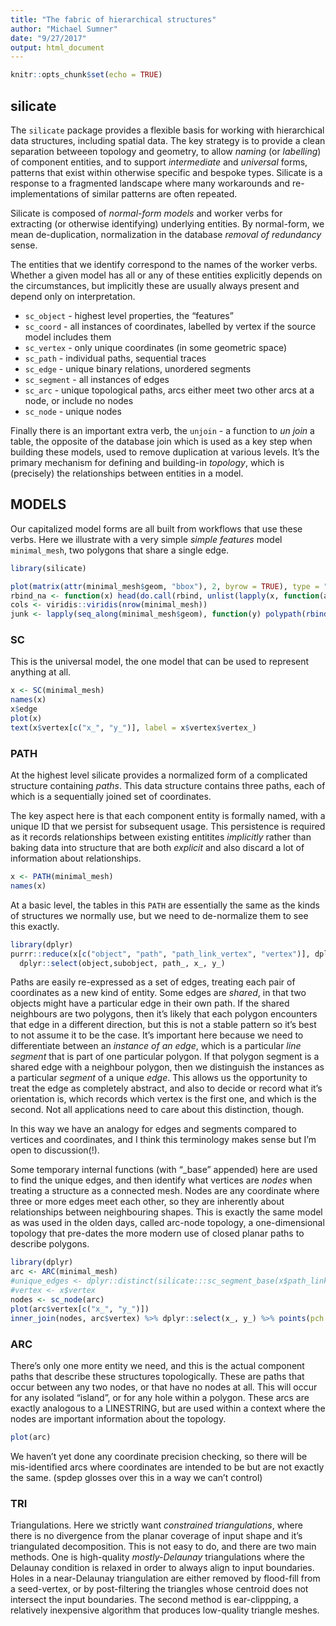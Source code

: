 ```yaml
---
title: "The fabric of hierarchical structures"
author: "Michael Sumner"
date: "9/27/2017"
output: html_document
---
```


```r
knitr::opts_chunk$set(echo = TRUE)
```

## silicate

The `silicate` package provides a flexible basis for working with hierarchical data structures, 
including spatial data. The key  strategy is to provide a clean separation betweeen topology and 
geometry, to allow *naming* (or *labelling*) of component entities, and to support *intermediate* 
and *universal* forms, patterns that exist within otherwise specific and bespoke types. Silicate is 
a response to a fragmented landscape where many workarounds and re-implementations of similar 
patterns are often repeated. 

Silicate is composed of *normal-form models* and worker verbs for extracting (or otherwise 
identifying) underlying entities.  By normal-form, we mean de-duplication, normalization in the database
*removal of redundancy* sense. 

The entities that we identify correspond to the names of the worker verbs. Whether a given model has all or
any of these entities explicitly depends on the circumstances, but implicitly these are usually always present and depend only on interpretation. 

* `sc_object` - highest level properties, the "features"
* `sc_coord` - all instances of coordinates, labelled by vertex if the source model includes them
* `sc_vertex` - only unique coordinates (in some geometric space)
* `sc_path` - individual paths, sequential traces
* `sc_edge` - unique binary relations, unordered segments
* `sc_segment` - all instances of edges
* `sc_arc` - unique topological paths, arcs either meet two other arcs at a node, or include no nodes
* `sc_node` - unique nodes


Finally there is an important extra verb, the `unjoin` - a function to *un join* a table, the 
opposite of the database join which is used as a key step when building these models, used to 
remove duplication at various levels. It's the primary mechanism for defining and building-in 
*topology*, which is (precisely) the relationships between entities in a model.

## MODELS

Our capitalized model forms are all built from workflows that use these verbs. Here we illustrate with a very simple *simple features* model `minimal_mesh`, two polygons that share a single edge.  

```r
library(silicate)

plot(matrix(attr(minimal_mesh$geom, "bbox"), 2, byrow = TRUE), type = "n", xlab = "", ylab = "")
rbind_na <- function(x) head(do.call(rbind, unlist(lapply(x, function(a) rbind(a, NA)), recursive = F)), -1)
cols <- viridis::viridis(nrow(minimal_mesh))
junk <- lapply(seq_along(minimal_mesh$geom), function(y) polypath(rbind_na(minimal_mesh$geom[[y]]), col = cols[y] ))


```

### SC

This is the universal model, the one model that can be used to represent anything at all. 

```r
x <- SC(minimal_mesh)
names(x)
x$edge
plot(x)
text(x$vertex[c("x_", "y_")], label = x$vertex$vertex_)
```

### PATH

At the highest level silicate provides a normalized form of a complicated structure containing *paths*. This data structure contains three paths, each of which is a sequentially joined set of coordinates. 

The key aspect here is that each component entity is formally named, with a unique ID that we persist for subsequent usage. This persistence is required as it records relationships between existing entitites *implicitly* rather than baking data into structure that are both *explicit*  and also discard a lot of information about relationships. 

```r
x <- PATH(minimal_mesh)
names(x)
```

At a basic level, the tables in this `PATH` are essentially the same as the kinds of structures we normally use, but we need to de-normalize them to see this exactly. 

```r
library(dplyr)
purrr::reduce(x[c("object", "path", "path_link_vertex", "vertex")], dplyr::inner_join) %>% 
  dplyr::select(object,subobject, path_, x_, y_)
```



Paths are easily re-expressed as a set of edges, treating each pair of coordinates as a new kind of entity. Some edges are *shared*, in that two objects might have a particular edge in their own path. If the shared neighbours are two polygons, then it's likely that each polygon encounters that edge in a different direction, but this is not a stable pattern so it's best to not assume it to be the case. It's important here because we need to differentiate between an *instance of an edge*, which is a particular *line segment* that is part of one particular polygon. If that polygon segment is a shared edge with a neighbour polygon, then we distinguish the instances as a particular *segment* of a unique *edge*. This allows us the opportunity to treat the edge as completely abstract, and also to decide or record what it's orientation is, which records which vertex is the first one, and which is the second. Not all applications need to care about this distinction, though. 

In this way we have an analogy for edges and segments compared to vertices and coordinates, and I think this terminology makes sense but I'm open to discussion(!). 

Some temporary internal functions (with "_base" appended) here are used to find the unique edges, and then identify what vertices are *nodes* when treating a structure as a connected mesh. Nodes are any coordinate where three or more edges meet each other, so they are inherently about relationships between neighbouring shapes. This is exactly the same model as was used in the olden days, called arc-node topology, a one-dimensional topology that pre-dates the more modern use of closed planar paths to describe polygons. 

```r
library(dplyr)
arc <- ARC(minimal_mesh)
#unique_edges <- dplyr::distinct(silicate:::sc_segment_base(x$path_link_vertex), edge_, .keep_all = TRUE)
#vertex <- x$vertex
nodes <- sc_node(arc)
plot(arc$vertex[c("x_", "y_")])
inner_join(nodes, arc$vertex) %>% dplyr::select(x_, y_) %>% points(pch = "N")

```

### ARC

There's only one more entity we need, and this is the actual component paths that describe these structures topologically. These are paths that occur between any two nodes, or that have no nodes at all. This will occur for any isolated "island", or for any hole within a polygon.  These arcs are exactly analogous to a LINESTRING, but are used within a context where the nodes are important information about the topology. 


```r
plot(arc)
```

We haven't yet done any coordinate precision checking, so there will be mis-identified arcs where coordinates are intended to be but are not exactly the same. (spdep glosses over this in a way we can't control)


### TRI

Triangulations. Here we strictly want *constrained triangulations*, where there is no divergence from the
planar coverage of input shape and it's triangulated decomposition. This is not easy to do, and there are
two main methods. One is high-quality *mostly-Delaunay*  triangulations where the Delaunay condition is 
relaxed in order to always align to input boundaries. Holes in a near-Delaunay triangulation are either removed by flood-fill from a seed-vertex, or by post-filtering the triangles whose centroid does not intersect the input boundaries. The second method is ear-clippping, a relatively inexpensive algorithm that produces low-quality triangle meshes. 

